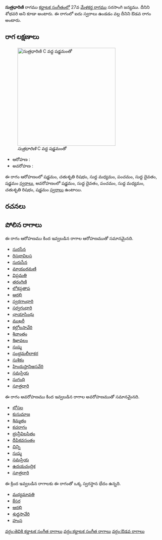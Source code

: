 {{Infobox ragam
	| name          	= సుత్రధారిణి
	| synonym	    	= శోభవరి
	| mela          	= 
	| chakra        	= 
	| janaka        	= 
	| type          	= ఔడవ
	| arohanam      	= {{svaraC|S|R2|M1|P|D1|S'}} 
	| avarohanam    	= {{svaraC|S'|D1|P|M1|R2|S}}
	| jeeva         	=
	| chhaya        	=
	| nyasa         	=
	| vishesha      	= 
	| equivalent  		= 
}}
{{కర్ణాటక సంగీత రాగాలు}}
'''సుత్రధారిణి''' రాగము [[కర్ణాటక సంగీతం]]లో 27వ [[మేళకర్త రాగము]] సరసాంగి జన్యము. దీనిని శోభవరి అని కూడా అంటారు. ఈ రాగంలో ఐదు స్వరాలు ఉండడం వల్ల దీనిని ఔడవ రాగం అంటారు.


==రాగ లక్షణాలు==
[[Image:sutradharini_kb2wiki.png|thumb|right|316px|''సుత్రధారిణి'' C వద్ద షడ్జమంతో]]

* ఆరోహణ : {{svaraC|S|R2|M1|P|D1|S'}} 
* అవరోహణ : {{svaraC|S'|D1|P|M1|R2|S}}

ఈ రాగం ఆరోహణంలో షడ్జమం, చతుశృతి రిషభం, సుద్ద మధ్యమం, పంచమం, సుద్ద దైవతం, షడ్జమం [[స్వరాలు]], అవరోహణంలో షడ్జమం, సుద్ద దైవతం, పంచమం, సుద్ద మధ్యమం, చతుశృతి రిషభం, షడ్జమం [[స్వరాలు]] ఉంటాయి.

==రచనలు==



==పోలిన రాగాలు==
ఈ రాగం ఆరోహణము కింద ఇవ్వబడిన రాగాల ఆరోహణముతో సమానమైనది.
* [[సురసేన]]
* [[రిసభావిలస]]
* [[సురుసేన]]
* [[మాయురమణి]]
* [[విప్రమతి]]
* [[తరంగిణి]]
* [[లోకప్రతాప]]
* [[ఆరభి]]
* [[స్వరగాంధారి]]
* [[సర్వగంధారి]]
* [[ఛాయాసింధు]]
* [[ముఖరీ]]
* [[కల్లోలసావేరి]]
* [[శివాంతం]]
* [[శిఖావలం]]
* [[సుష్మ]]
* [[సంభ్రమలీలాకర]]
* [[సుశికం]]
* [[ హిందుస్తానిఆసవేరి]]
* [[సమప్రియ]]
* [[సుగంధి]]
* [[సూత్రధారి]]

ఈ రాగం అవరోహణము కింద ఇవ్వబడిన రాగాల అవరోహణముతో సమానమైనది.
* [[భోసల]]
* [[కుసుమాజ]]
* [[శిమ్మతం]]
* [[ కచరాగం]]
* [[భ్రున్గీవిలసితం]]
* [[దీపికవసంతం]]
* [[చిన్ని]]
* [[సుష్మ]]
* [[సమప్రియ]]
* [[ఉదయచంద్రిక]]
* [[సూత్రధారి]]

ఈ క్రింద ఇవ్వబడిన రాగాలకు ఈ రాగంతో ఒక్క స్వరస్థాన భేదం ఉన్నది.
* [[మధ్యమావతి]]
* [[కేసర]]
* [[ఆరభి]]
* [[శుధ్ధసావేరి]]
* [[హంస]]



[[వర్గం:తెవికి కర్ణాటక సంగీత రాగాలు]]
[[వర్గం:కర్ణాటక సంగీత రాగాలు]]
[[వర్గం:ఔడవ రాగాలు]]